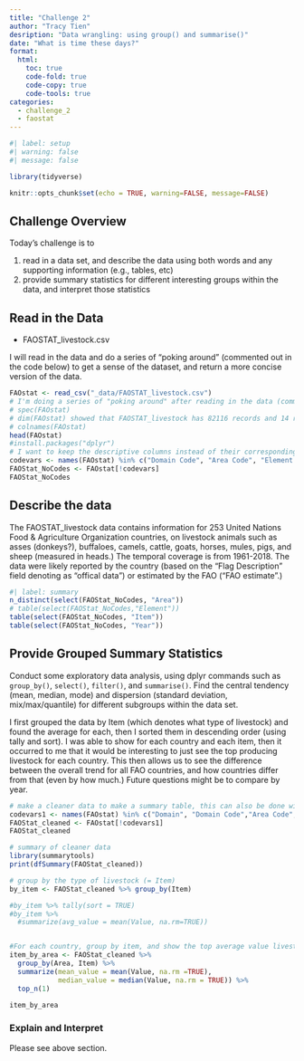 ```yaml
---
title: "Challenge 2"
author: "Tracy Tien"
desription: "Data wrangling: using group() and summarise()"
date: "What is time these days?"
format:
  html:
    toc: true
    code-fold: true
    code-copy: true
    code-tools: true
categories:
  - challenge_2
  - faostat
---
```


```r
#| label: setup
#| warning: false
#| message: false

library(tidyverse)

knitr::opts_chunk$set(echo = TRUE, warning=FALSE, message=FALSE)
```

## Challenge Overview

Today's challenge is to

1)  read in a data set, and describe the data using both words and any supporting information (e.g., tables, etc)
2)  provide summary statistics for different interesting groups within the data, and interpret those statistics

## Read in the Data

-   FAOSTAT_livestock.csv

I will read in the data and do a series of "poking around" (commented out in the code below) to get a sense of the dataset, and return a more concise version of the data.

```r
FAOstat <- read_csv("_data/FAOSTAT_livestock.csv")
# I'm doing a series of "poking around" after reading in the data (commented out) to get a sense of the dataset.
# spec(FAOstat)
# dim(FAOstat) showed that FAOSTAT_livestock has 82116 records and 14 rows. 
# colnames(FAOstat)
head(FAOstat)
#install.packages("dplyr")
# I want to keep the descriptive columns instead of their corresponding codes.
codevars <- names(FAOstat) %in% c("Domain Code", "Area Code", "Element Code", "Item Code", "Year Code")
FAOStat_NoCodes <- FAOstat[!codevars]
FAOStat_NoCodes
```

## Describe the data

The FAOSTAT_livestock data contains information for 253 United Nations Food & Agriculture Organization countries, on livestock animals such as asses (donkeys?), buffaloes, camels, cattle, goats, horses, mules, pigs, and sheep (measured in heads.) The temporal coverage is from 1961-2018. The data were likely reported by the country (based on the "Flag Description" field denoting as "offical data") or estimated by the FAO ("FAO estimate".)


```r
#| label: summary
n_distinct(select(FAOStat_NoCodes, "Area"))
# table(select(FAOStat_NoCodes,"Element"))
table(select(FAOStat_NoCodes, "Item"))
table(select(FAOStat_NoCodes, "Year"))
```

## Provide Grouped Summary Statistics

Conduct some exploratory data analysis, using dplyr commands such as `group_by()`, `select()`, `filter()`, and `summarise()`. Find the central tendency (mean, median, mode) and dispersion (standard deviation, mix/max/quantile) for different subgroups within the data set.

I first grouped the data by Item (which denotes what type of livestock) and found the average for each, then I sorted them in descending order (using tally and sort). I was able to show for each country and each item, then it occurred to me that it would be interesting to just see the top producing livestock for each country. This then allows us to see the difference between the overall trend for all FAO countries, and how countries differ from that (even by how much.) Future questions might be to compare by year.

```r
# make a cleaner data to make a summary table, this can also be done with select()
codevars1 <- names(FAOstat) %in% c("Domain", "Domain Code","Area Code", "Element", "Element Code", "Item Code", "Unit", "Year Code", "Flag", "Flag Description")
FAOStat_cleaned <- FAOstat[!codevars1]
FAOStat_cleaned

# summary of cleaner data
library(summarytools)
print(dfSummary(FAOStat_cleaned))

# group by the type of livestock (= Item)
by_item <- FAOStat_cleaned %>% group_by(Item)

#by_item %>% tally(sort = TRUE) 
#by_item %>%
  #summarize(avg_value = mean(Value, na.rm=TRUE)) 


#For each country, group by item, and show the top average value livestock for each country.
item_by_area <- FAOStat_cleaned %>%
  group_by(Area, Item) %>%
  summarize(mean_value = mean(Value, na.rm =TRUE),
            median_value = median(Value, na.rm = TRUE)) %>%
  top_n(1)

item_by_area


```

### Explain and Interpret

Please see above section.
